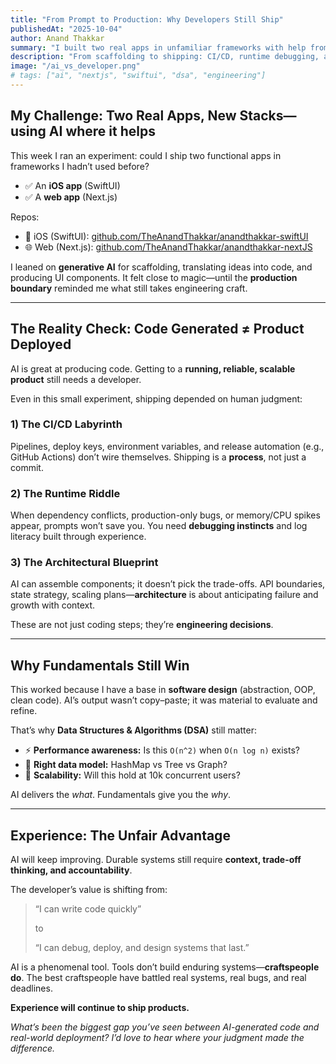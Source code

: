 ```yaml
---
title: "From Prompt to Production: Why Developers Still Ship"
publishedAt: "2025-10-04"
author: Anand Thakkar
summary: "I built two real apps in unfamiliar frameworks with help from generative AI. Here’s what AI does well—and where engineering judgment still wins."
description: "From scaffolding to shipping: CI/CD, runtime debugging, and architecture remain human advantages—even when AI writes the first draft."
image: "/ai_vs_developer.png"
# tags: ["ai", "nextjs", "swiftui", "dsa", "engineering"]
---
```


## My Challenge: Two Real Apps, New Stacks—using AI where it helps

This week I ran an experiment: could I ship two functional apps in frameworks I hadn’t used before?

- ✅ An **iOS app** (SwiftUI)
- ✅ A **web app** (Next.js)

Repos:

- 📱 iOS (SwiftUI): [github.com/TheAnandThakkar/anandthakkar-swiftUI](https://github.com/TheAnandThakkar/anandthakkar-swiftUI)
- 🌐 Web (Next.js): [github.com/TheAnandThakkar/anandthakkar-nextJS](https://github.com/TheAnandThakkar/anandthakkar-nextJS)

I leaned on **generative AI** for scaffolding, translating ideas into code, and producing UI components. It felt close to magic—until the **production boundary** reminded me what still takes engineering craft.

---

## The Reality Check: Code Generated ≠ Product Deployed

AI is great at producing code. Getting to a **running, reliable, scalable product** still needs a developer.

Even in this small experiment, shipping depended on human judgment:

### 1) The CI/CD Labyrinth

Pipelines, deploy keys, environment variables, and release automation (e.g., GitHub Actions) don’t wire themselves. Shipping is a **process**, not just a commit.

### 2) The Runtime Riddle

When dependency conflicts, production-only bugs, or memory/CPU spikes appear, prompts won’t save you. You need **debugging instincts** and log literacy built through experience.

### 3) The Architectural Blueprint

AI can assemble components; it doesn’t pick the trade-offs. API boundaries, state strategy, scaling plans—**architecture** is about anticipating failure and growth with context.

These are not just coding steps; they’re **engineering decisions**.

---

## Why Fundamentals Still Win

This worked because I have a base in **software design** (abstraction, OOP, clean code). AI’s output wasn’t copy–paste; it was material to evaluate and refine.

That’s why **Data Structures & Algorithms (DSA)** still matter:

- ⚡ **Performance awareness:** Is this `O(n^2)` when `O(n log n)` exists?
- 🧩 **Right data model:** HashMap vs Tree vs Graph?
- 🚀 **Scalability:** Will this hold at 10k concurrent users?

AI delivers the _what_. Fundamentals give you the _why_.

---

## Experience: The Unfair Advantage

AI will keep improving. Durable systems still require **context, trade-off thinking, and accountability**.

The developer’s value is shifting from:

> “I can write code quickly”
>
> to
>
> “I can debug, deploy, and design systems that last.”

AI is a phenomenal tool. Tools don’t build enduring systems—**craftspeople do**. The best craftspeople have battled real systems, real bugs, and real deadlines.

**Experience will continue to ship products.**

_What’s been the biggest gap you’ve seen between AI-generated code and real-world deployment? I’d love to hear where your judgment made the difference._
